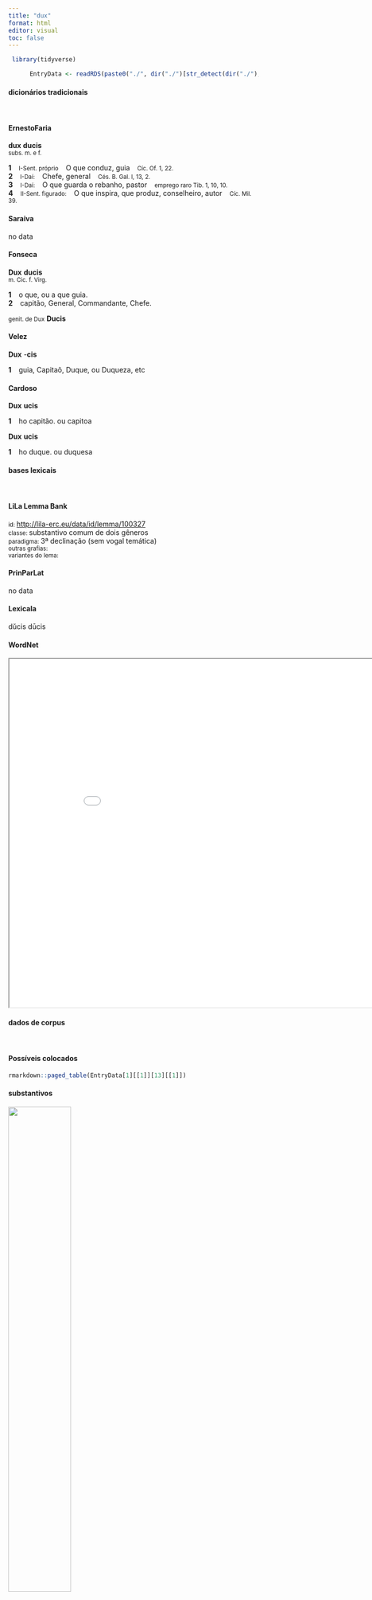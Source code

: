 ```yaml
---
title: "dux"
format: html
editor: visual
toc: false
---
```



```r
 library(tidyverse) 

      EntryData <- readRDS(paste0("./", dir("./")[str_detect(dir("./"), "_xx100-117-120xx_.rds")]))

```


#### dicionários tradicionais

&emsp;




::: panel-tabset

#### ErnestoFaria

<b>dux</b> <b>ducis</b> <br> <small>subs. m. e f.</small> <br> <small></small>   <p> <b>1</b> &ensp; <small>I-Sent. próprio</small> &ensp; O que conduz, guia &ensp; <small>Cíc. Of. 1, 22.</small> <br> <b>2</b> &ensp; <small>I-Daí:</small> &ensp; Chefe, general &ensp; <small>Cés. B. Gal. l, 13, 2.</small> <br> <b>3</b> &ensp; <small>I-Daí:</small> &ensp; O que guarda o rebanho, pastor &ensp; <small>emprego raro Tib. 1, 10, 10.</small> <br> <b>4</b> &ensp; <small>II-Sent. figurado:</small> &ensp; O que inspira, que produz, conselheiro, autor &ensp; <small>Cíc. Mil. 39.</small> </p>




#### Saraiva

no data




#### Fonseca

<b>Dux</b> <b>ducis</b> <br> <small>m. Cic. f. Virg.</small>   <p> <b>1</b> &ensp; o que, ou a que guia. <br> <b>2</b> &ensp; capitão, General, Commandante, Chefe. </p> 
 <small>genit. de Dux</small> <b>Ducis</b>




#### Velez

<b>Dux</b> -<b>cis</b>   <p> <b>1</b> &ensp; guia, Capitaõ, Duque, ou Duqueza, etc </p>




#### Cardoso

<b>Dux</b> <b>ucis</b>   <p> <b>1</b> &ensp; ho capitão. ou capitoa </p> 
 <b>Dux</b> <b>ucis</b>   <p> <b>1</b> &ensp; ho duque. ou duquesa </p>


:::



#### bases lexicais

&emsp;






::: panel-tabset

#### LiLa Lemma Bank

<small> id: </small> <a href=' http://lila-erc.eu/data/id/lemma/100327 ' target="_blank"> http://lila-erc.eu/data/id/lemma/100327 </a> <br>
<small> classe: </small> substantivo comum de dois gêneros   <br>
<small> paradigma: </small> 3ª declinação (sem vogal temática) <br>
<small> outras grafias: </small>  <br>
<small> variantes do lema: </small>  <br>





#### PrinParLat

no data




#### Lexicala

dŭcis 
 dūcis




#### WordNet

<iframe width='900' height='700' src='Media/Tree__xx100-117-120xx__sem_type_lexemes_pt.html'>

</iframe>


:::



#### dados de corpus

&emsp;




::: panel-tabset

#### Possíveis colocados

```r

rmarkdown::paged_table(EntryData[1][[1]][13][[1]])

```


#### substantivos

![](./Media/wordcloud__xx100-117-120xx__BY_collocate_scoreSUBST.webp){width=50% fig-alt='This chart plots collocate by scoreSUBST, for the headword dux here are all the values plotted: collocate: idem; scoreSUBST: 0. collocate: bellum; scoreSUBST: 2. collocate: tu; scoreSUBST: 0'}




#### adjetivos

![](./Media/wordcloud__xx100-117-120xx__BY_collocate_scoreADJ.webp){width=50% fig-alt='This chart plots collocate by scoreADJ, for the headword dux here are all the values plotted: collocate: idem; scoreADJ: 0. collocate: bellum; scoreADJ: 0. collocate: tu; scoreADJ: 0'}




#### verbos

![](./Media/wordcloud__xx100-117-120xx__BY_collocate_scoreVERBO.webp){width=50% fig-alt='This chart plots collocate by scoreVERBO, for the headword dux here are all the values plotted: collocate: idem; scoreVERBO: 0. collocate: bellum; scoreVERBO: 0. collocate: tu; scoreVERBO: 0'}




#### advérbios

![](./Media/wordcloud__xx100-117-120xx__BY_collocate_scoreADV.webp){width=50% fig-alt='This chart plots collocate by scoreADV, for the headword dux here are all the values plotted: collocate: idem; scoreADV: 0. collocate: bellum; scoreADV: 0. collocate: tu; scoreADV: 0'}




#### preposições e conjunções

![](./Media/wordcloud__xx100-117-120xx__BY_collocate_scoreFUNC.webp){width=50% fig-alt='This chart plots collocate by scoreFUNC, for the headword dux here are all the values plotted: collocate: idem; scoreFUNC: 0. collocate: bellum; scoreFUNC: 0. collocate: tu; scoreFUNC: 0'}


:::



::: panel-tabset

#### ExemplosTraduzidos

<p> eodem <b>duce</b> redibant <br> <small> Cic.Mur.26 <br> E, com ele mesmo de guia, voltavam. <small> [JDD] </small> </small> </p>
; <p> atque hunc quidem unum huius belli domestici <b>ducem</b> sine controuersia uicimus <br> <small> Cic.Catil.2.1.7 <br> E, na verdade, vencemos, sem controvérsia, esse único comandante desta guerra civil. <small> [JDD] </small> </small> </p>
; <p> tu <b>ducibus</b> Latiis aderis , cum laeta triumphum vox canet et visent longas Capitolia pompas : <br> <small> Ov.Met.1.559-60 <br> tu estarás junto dos generais do Lácio, quando uma voz jubilosa cantar o Triunfo e os Capitólios divisarem longas pompas. <small> [JDD] </small> </small> </p>





#### Frequência por autor

![](./Media/barchart__xx100-117-120xx__lemma_BY_author_Frequencies.webp){width=50% fig-alt='This charts plots the frequency of lemma by author_Frequencies. The Tacitus subcorpus registers the highest normalized frequency, with the value of 13.73 and an absolute frequency of 4. The Suetonius subcorpus follows, with a normalized frequency of 11.03 and an absolute frequency of 1. the subcorpus with the least normalized frequency is Hieronymus with the normalized value of 0 and an absolute freqeuncy of 0. here are all the values: subcorpus: Caesar ; normalized frequency: 14 ; absolute frequency: 5.28740841453282. subcorpus: Cicero ; normalized frequency: 69 ; absolute frequency: 4.2984226657696. subcorpus: Horatius ; normalized frequency: 4 ; absolute frequency: 3.55208240831187. subcorpus: Ovidius ; normalized frequency: 1 ; absolute frequency: 1.71585449553878. subcorpus: Phaedrus ; normalized frequency: 1 ; absolute frequency: 1.5181417944436. subcorpus: Sallustius ; normalized frequency: 3 ; absolute frequency: 2.78267322140803. subcorpus: Seneca ; normalized frequency: 12 ; absolute frequency: 2.23959985815868. subcorpus: Suetonius ; normalized frequency: 1 ; absolute frequency: 11.0253583241455. subcorpus: Tacitus ; normalized frequency: 4 ; absolute frequency: 13.7315482320632. subcorpus: Vergilius ; normalized frequency: 3 ; absolute frequency: 5.79150579150579. subcorpus: Hieronymus ; normalized frequency: 0 ; absolute frequency: 0'}




#### Frequência por gênero

![](./Media/barchart__xx100-117-120xx__lemma_BY_genre_Frequencies.webp){width=50% fig-alt='This charts plots the frequency of lemma by genre_Frequencies. The Poesia.trágica subcorpus registers the highest normalized frequency, with the value of 7.82 and an absolute frequency of 9. The Poesia.trágica subcorpus follows, with a normalized frequency of 7.82 and an absolute frequency of 9. the subcorpus with the least normalized frequency is Prosa.ficcional with the normalized value of 0 and an absolute freqeuncy of 0. here are all the values: subcorpus: Prosa.histórica ; normalized frequency: 22 ; absolute frequency: 5.35553445799557. subcorpus: Prosa.filosófica ; normalized frequency: 10 ; absolute frequency: 1.64741931763892. subcorpus: Prosa.oratória ; normalized frequency: 57 ; absolute frequency: 5.4727180206043. subcorpus: Prosa.epistolográfica ; normalized frequency: 5 ; absolute frequency: 1.32488937173746. subcorpus: Poesia.lírica ; normalized frequency: 4 ; absolute frequency: 3.36502061075124. subcorpus: Poesia.didática ; normalized frequency: 2 ; absolute frequency: 1.69649673424379. subcorpus: Poesia.trágica ; normalized frequency: 9 ; absolute frequency: 7.81792911744267. subcorpus: Poesia.épica ; normalized frequency: 3 ; absolute frequency: 5.79150579150579. subcorpus: Prosa.ficcional ; normalized frequency: 0 ; absolute frequency: 0'}




#### Frequência por século

![](./Media/barchart__xx100-117-120xx__lemma_BY_period_Frequencies.webp){width=50% fig-alt='This charts plots the frequency of lemma by period_Frequencies. The II.d.C. subcorpus registers the highest normalized frequency, with the value of 13.09 and an absolute frequency of 5. The I.a.C. subcorpus follows, with a normalized frequency of 4.33 and an absolute frequency of 93. the subcorpus with the least normalized frequency is IV.d.C. with the normalized value of 0 and an absolute freqeuncy of 0. here are all the values: subcorpus: I.a.C. ; normalized frequency: 93 ; absolute frequency: 4.32860134977892. subcorpus: I.d.C. ; normalized frequency: 14 ; absolute frequency: 2.14165519351384. subcorpus: II.d.C. ; normalized frequency: 5 ; absolute frequency: 13.0890052356021. subcorpus: IV.d.C. ; normalized frequency: 0 ; absolute frequency: 0'}


:::


